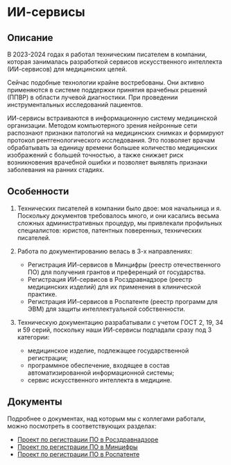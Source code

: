 # ИИ-сервисы

## Описание

В 2023-2024 годах я работал техническим писателем в компании, которая занималась разработкой сервисов искусственного интеллекта (ИИ-сервисов) для медицинских целей.

Сейчас подобные технологии крайне востребованы. Они активно применяются в системе поддержки принятия врачебных решений (ППВР) в области лучевой диагностики. При проведении инструментальных исследований пациентов.

ИИ-сервисы встраиваются в информационную систему медицинской организации. Методом компьютерного зрения нейронные сети распознают признаки патологий на медицинских снимках и формируют протокол рентгенологического исследования. Это позволяет врачам обрабатывать за единицу времени большее количество медицинских изображений с большей точностью, а также снижает риск возникновения врачебной ошибки и позволяет выявлять признаки заболевания на ранних стадиях. 

## Особенности

1. Технических писателей в компании было двое: моя начальница и я. Поскольку документов требовалось много, и они касались весьма сложных административных процедур, мы привлекали профильных специалистов: юристов, патентных поверенных, технических писателей.

2. Работа по документированию велась в 3-х направлениях:

	- Регистрация ИИ-сервисов в Минцифры (реестр отечественного ПО) для получения грантов и преференций от государства.
	- Регистрация ИИ-сервисов в Росздравнадзоре (реестр медицинских изделий) для их применения в клинической практике.
	- Регистрация ИИ-сервисов в Роспатенте (реестр программ для ЭВМ) для защиты интеллектуальной собственности.

2. Техническую документацию разрабатывали с учетом ГОСТ 2, 19, 34 и 59 серий, поскольку наши ИИ-сервисы подпадали сразу под 3 категории:

	- медицинское изделие, подлежащее государственной регистрации;
	- программное обеспечение, входящее в состав автоматизированной информационной системы;
	- сервис искусственного интеллекта в медицине.

## Документы

Подробнее о документах, над которым мы с коллегами работали, можно посмотреть в соответствующих разделах:

- [Проект по регистрации ПО в Росздравнадзоре](../projects/registratsiya-po-v-roszdravnadzore)
- [Проект по регистрации ПО в Минцифры](../projects/registratsiya-po-v-reyestre-mintsifry)
- [Проект по регистрации ПО в Роспатенте](../projects/registratsiya-po-v-rospatente)
